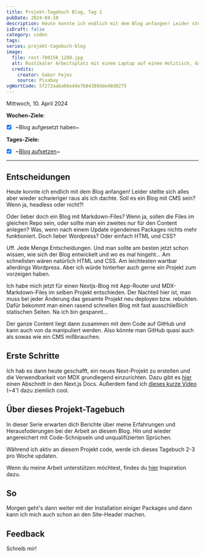 ```yaml
---
title: Projekt-Tagebuch Blog, Tag 1
pubDate: 2024-04-10
description: Heute konnte ich endlich mit dem Blog anfangen! Leider stellte sich alles aber wieder schwieriger raus als ich dachte. Soll es ein Blog mit CMS sein? Wenn ja, headless oder nicht...
isDraft: false
category: coden
tags:
series: projekt-tagebuch-blog
image:
  file: rest-700156_1280.jpg
  alt: Rustikaler Arbeitsplatz mit einem Laptop auf einem Holztisch, daneben eine Hängematte.
  credits:
    creator: Gabor Fejes
    source: Pixabay
vgWortCode: 57272aa6a66e4de7b84389dde48d0275
---
```


Mittwoch, 10. April 2024

**Wochen-Ziele**:

- [x] ~Blog aufgesetzt haben~

**Tages-Ziele:**

- [x] ~[Blog aufsetzen](#erste-schritte)~

---

## Entscheidungen

Heute konnte ich endlich mit dem Blog anfangen! Leider stellte sich alles aber wieder schwieriger raus als ich dachte. Soll es ein Blog mit CMS sein? Wenn ja, headless oder nicht?!

Oder lieber doch ein Blog mit Markdown-Files? Wenn ja, sollen die Files im gleichen Repo sein, oder sollte man ein zweites nur für den Content anlegen? Was, wenn nach einem Update irgendeines Packages nichts mehr funktioniert. Doch lieber Wordpress? Oder einfach HTML und CSS?

Uff. Jede Menge Entscheidungen. Und man sollte am besten jetzt schon wissen, wie sich der Blog entwickelt und wo es mal hingeht... Am schnellsten wären natürlich HTML und CSS. Am leichtesten wartbar allerdings Wordpress. Aber ich würde hinterher auch gerne ein Projekt zum vorzeigen haben.

Ich habe mich jetzt für einen Nextjs-Blog mit App-Router und MDX-Markdown-Files im selben Projekt entschieden. Der Nachteil hier ist, man muss bei jeder Änderung das gesamte Projekt neu deployen bzw. rebuilden. Dafür bekommt man einen rasend schnellen Blog mit fast ausschließlich statischen Seiten. Na ich bin gespannt...

Der ganze Content liegt dann zusammen mit dem Code auf GitHub und kann auch von da manipuliert werden. Also könnte man GitHub quasi auch als sowas wie ein CMS mißbrauchen.

## Erste Schritte

Ich hab es dann heute geschafft, ein neues Next-Projekt zu erstellen und die Verwendbarkeit von MDX grundlegend einzurichten. Dazu gibt es [hier](https://nextjs.org/docs/app/building-your-application/configuring/mdx) einen Abschnitt in den Next.js Docs. Außerdem fand ich [dieses kurze Video](https://www.youtube.com/watch?v=0pEbT-NwmHk) (~4') dazu ziemlich cool.

## Über dieses Projekt-Tagebuch

In dieser Serie erwarten dich Berichte über meine Erfahrungen und Herausfoderungen bei der Arbeit an diesem Blog. Hin und wieder angereichert mit Code-Schnipseln und unqualifizierten Sprüchen.

Während ich aktiv an diesem Projekt code, werde ich dieses Tagebuch 2-3 pro Woche updaten.

Wenn du meine Arbeit unterstützen möchtest, findes du [hier](/support) Inspiration dazu.

## So

Morgen geht's dann weiter mit der Installation einiger Packages und dann kann ich mich auch schon an den Site-Header machen.

## Feedback

<Accordion>
Schreib mir!

<SocialLinks />

</Accordion>
